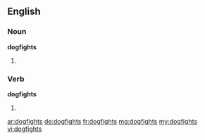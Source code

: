 ==English==

===Noun===
'''dogfights'''

# {{plural of|dogfight}}

===Verb===
'''dogfights'''

# {{third-person singular of|dogfight}}

[[ar:dogfights]]
[[de:dogfights]]
[[fr:dogfights]]
[[mg:dogfights]]
[[my:dogfights]]
[[vi:dogfights]]